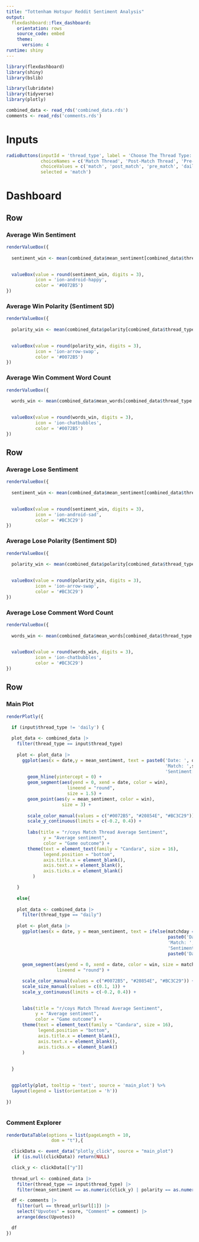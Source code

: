 ```yaml
---
title: "Tottenham Hotspur Reddit Sentiment Analysis"
output: 
  flexdashboard::flex_dashboard:
    orientation: rows
    source_code: embed
    theme: 
      version: 4
runtime: shiny
---
```

```r
library(flexdashboard)
library(shiny)
library(bslib)

library(lubridate)
library(tidyverse)
library(plotly)

combined_data <- read_rds('combined_data.rds')
comments <- read_rds('comments.rds')

```

Inputs {.sidebar}
=======================
```r

radioButtons(inputId = 'thread_type', label = 'Choose The Thread Type:',
             choiceNames = c('Match Thread', 'Post-Match Thread', 'Pre-Match Thread', 'Daily Discussion'), 
             choiceValues = c('match', 'post_match', 'pre_match', 'daily'),
             selected = 'match')

```


Dashboard
=======================

Row {data-height=115}
-----------------------
### Average Win Sentiment {.value-box}

```r
renderValueBox({
  
  sentiment_win <- mean(combined_data$mean_sentiment[combined_data$thread_type == input$thread_type & combined_data$win == 'Win'])

  
  valueBox(value = round(sentiment_win, digits = 3),
           icon = 'ion-android-happy',
           color = '#0072B5')
})

```

### Average Win Polarity (Sentiment SD) {.value-box}

```r
renderValueBox({
  
  polarity_win <- mean(combined_data$polarity[combined_data$thread_type == input$thread_type & combined_data$win == 'Win'])

  
  valueBox(value = round(polarity_win, digits = 3),
           icon = 'ion-arrow-swap',
           color = '#0072B5')
})

```

### Average Win Comment Word Count {.value-box}

```r
renderValueBox({
  
  words_win <- mean(combined_data$mean_words[combined_data$thread_type == input$thread_type & combined_data$win == 'Win'])

  
  valueBox(value = round(words_win, digits = 3),
           icon = 'ion-chatbubbles',
           color = '#0072B5')
})

```

Row {data-height=115}
-----------------------
### Average Lose Sentiment {.value-box}

```r
renderValueBox({
  
  sentiment_win <- mean(combined_data$mean_sentiment[combined_data$thread_type == input$thread_type & combined_data$win == 'Lose'])

  
  valueBox(value = round(sentiment_win, digits = 3),
           icon = 'ion-android-sad',
           color = '#BC3C29')
})

```

### Average Lose Polarity (Sentiment SD) {.value-box}

```r
renderValueBox({
  
  polarity_win <- mean(combined_data$polarity[combined_data$thread_type == input$thread_type & combined_data$win == 'Lose'])

  
  valueBox(value = round(polarity_win, digits = 3),
           icon = 'ion-arrow-swap',
           color = '#BC3C29')
})

```

### Average Lose Comment Word Count {.value-box}

```r
renderValueBox({
  
  words_win <- mean(combined_data$mean_words[combined_data$thread_type == input$thread_type & combined_data$win == 'Lose'])

  
  valueBox(value = round(words_win, digits = 3),
           icon = 'ion-chatbubbles',
           color = '#BC3C29')
})

```

Row {data-height=770}
-----------------------
### Main Plot {data-width=650}

```r
renderPlotly({

  if (input$thread_type != 'daily') {  
  
  plot_data <- combined_data |> 
    filter(thread_type == input$thread_type)
    
    plot <- plot_data |>
      ggplot(aes(x = date,y = mean_sentiment, text = paste0('Date: ', date, '\n', 
                                                            'Match: ',score_label, '\n', 
                                                            'Sentiment: ', mean_sentiment))) +
        geom_hline(yintercept = 0) +
        geom_segment(aes(yend = 0, xend = date, color = win),
                       lineend = "round",
                       size = 1.5) +
        geom_point(aes(y = mean_sentiment, color = win),
                     size = 3) +
        
        scale_color_manual(values = c("#0072B5", "#20854E", "#BC3C29")) +
        scale_y_continuous(limits = c(-0.2, 0.4)) +
        
        labs(title = "r/coys Match Thread Average Sentiment",
              y = "Average sentiment",
              color = "Game outcome") +
        theme(text = element_text(family = "Candara", size = 16),
              legend.position = "bottom",
              axis.title.x = element_blank(),
              axis.text.x = element_blank(),
              axis.ticks.x = element_blank()
          )

    }
  
    else{
    
    plot_data <- combined_data |> 
      filter(thread_type == "daily")
  
    plot <- plot_data |> 
      ggplot(aes(x = date, y = mean_sentiment, text = ifelse(matchday == 1, 
                                                             paste0('Date: ', date, '\n', 
                                                             'Match: ',score_label, '\n', 
                                                             'Sentiment: '),
                                                             paste0('Date: ', date)))) +
      
      geom_segment(aes(yend = 0, xend = date, color = win, size = matchday),
                   lineend = "round") +

      scale_color_manual(values = c("#0072B5", "#20854E", "#BC3C29")) +
      scale_size_manual(values = c(0.1, 1)) +
      scale_y_continuous(limits = c(-0.2, 0.4)) +

      
      labs(title = "r/coys Match Thread Average Sentiment",
           y = "Average sentiment",
           color = "Game outcome") +
      theme(text = element_text(family = "Candara", size = 16),
            legend.position = "bottom",
            axis.title.x = element_blank(),
            axis.text.x = element_blank(),
            axis.ticks.x = element_blank()
      )
            
    
  }

  
  ggplotly(plot, tooltip = 'text', source = 'main_plot') %>% 
  layout(legend = list(orientation = 'h'))
  
})
  
```

### Comment Explorer {data-width=350}

```r

renderDataTable(options = list(pageLength = 10,
                 dom = "t"),{

  clickData <- event_data("plotly_click", source = "main_plot")
   if (is.null(clickData)) return(NULL)

  click_y <- clickData[["y"]]
  
  thread_url <- combined_data |> 
    filter(thread_type == input$thread_type) |> 
    filter(mean_sentiment == as.numeric(click_y) | polarity == as.numeric(click_y))

  df <- comments |>
    filter(url == thread_url$url[1]) |>
    select("Upvotes" = score, "Comment" = comment) |> 
    arrange(desc(Upvotes))

  df
})


```

